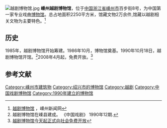 [[File:越剧博物馆.jpg|thumb]]
'''嵊州越剧博物馆'''，位于[[中国|中国]][[浙江省|浙江省]][[嵊州市|嵊州市]]百步街8号，为中国第一家专业戏曲[[博物馆|博物馆]]。总占地面积2250平方米，馆藏文物2万余件,馆藏以越剧相关文物为主要特色。<ref>[http://sznews.zjol.com.cn/sznews/system/2009/12/28/011705817.shtml 越剧博物馆] {{Wayback|url=http://sznews.zjol.com.cn/sznews/system/2009/12/28/011705817.shtml |date=20220328095133 }}，嵊州新闻网</ref>

== 历史 ==
1985年，越剧博物馆开始筹建。1986年10月，博物馆奠基。1990年10月18日，越剧博物馆开馆。<ref>越剧博物馆在嵊县建成。
《中国戏剧》 1990年12期. </ref>2008年4月起，免费开放。<ref>[http://www.zjww.gov.cn/news/2008-04-22/128507694.shtml 越剧博物馆今天起正式向社会免费开放]{{Dead link|date=2019年10月 |bot=InternetArchiveBot |fix-attempted=yes }}</ref>

==参考文献==
{{reflist}}

[[Category:嵊州市建筑物|Category:嵊州市建筑物]]
[[Category:绍兴市的博物馆|Category:绍兴市的博物馆]]
[[Category:越剧|Category:越剧]]
[[Category:中国戏剧博物馆|Category:中国戏剧博物馆]]
[[Category:1990年建立的博物馆|Category:1990年建立的博物馆]]